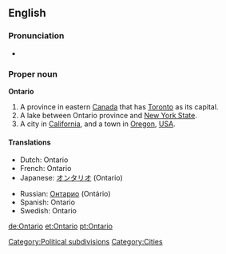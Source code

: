 ==English==

===Pronunciation===
* {{audio|en-ca-Ontario.ogg|Audio (CA)}}

===Proper noun===
'''Ontario'''

#A province in eastern [[Canada]] that has [[Toronto]] as its capital.
#A lake between Ontario province and [[New York State]].
#A city in [[California]], and a town in [[Oregon]], [[USA]].

====Translations====
{{top}}
*Dutch: Ontario
*French: Ontario
*Japanese: [[オンタリオ]] (Ontario)
{{mid}}
*Russian: [[Онтарио]] (Ontário)
*Spanish: Ontario {{m}}
*Swedish: Ontario
{{bottom}}

[[Category:Political subdivisions]]
[[Category:Cities]]

[[de:Ontario]]
[[et:Ontario]]
[[pt:Ontario]]
